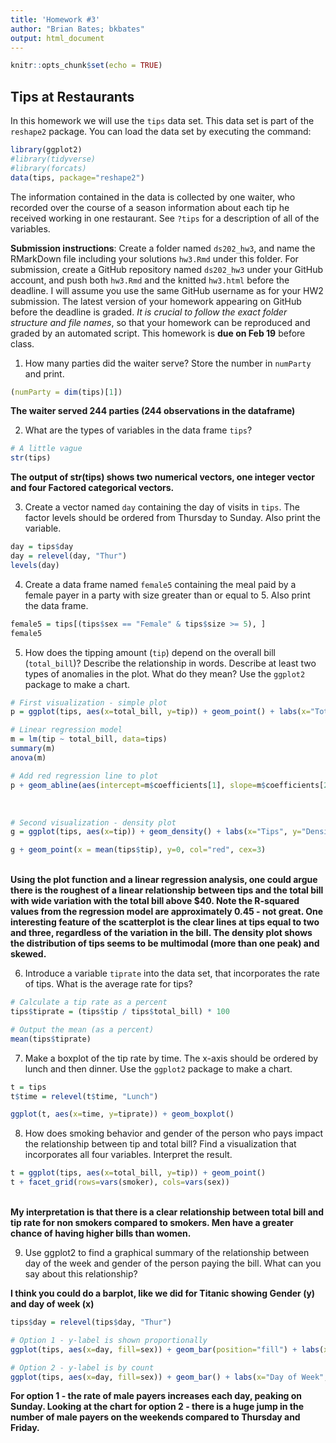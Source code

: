 ---
title: 'Homework #3'
author: "Brian Bates; bkbates"
output: html_document
---

```{r setup, include=FALSE}
knitr::opts_chunk$set(echo = TRUE)
```

## Tips at Restaurants

In this homework we will use the `tips` data set. This data set is part of the `reshape2` package. You can load the data set by executing the command:
```{r}
library(ggplot2)
#library(tidyverse)
#library(forcats)
data(tips, package="reshape2")
```
The information contained in the data is collected by one waiter, who recorded over the course of a season information about each tip he received working in one restaurant. See `?tips` for a description of all of the variables. 

**Submission instructions**: Create a folder named `ds202_hw3`, and name the RMarkDown file including your solutions `hw3.Rmd` under this folder. For submission, create a GitHub repository named `ds202_hw3` under your GitHub account, and push both `hw3.Rmd` and the knitted `hw3.html` before the deadline. I will assume you use the same GitHub username as for your HW2 submission. The latest version of your homework appearing on GitHub before the deadline is graded. *It is crucial to follow the exact folder structure and file names*, so that your homework can be reproduced and graded by an automated script. This homework is **due on Feb 19** before class.

1.  How many parties did the waiter serve? Store the number in `numParty` and print.
```{r}
(numParty = dim(tips)[1])
```
**The waiter served 244 parties (244 observations in the dataframe)**


2. What are the types of variables in the data frame `tips`? 
```{r}
# A little vague
str(tips)
```

**The output of str(tips) shows two numerical vectors, one integer vector and four Factored categorical vectors.**

3. Create a vector named `day` containing the day of visits in `tips`. The factor levels should be ordered from Thursday to Sunday. Also print the variable.
```{r}
day = tips$day
day = relevel(day, "Thur")
levels(day)
```

4. Create a data frame named `female5` containing the meal paid by a female payer in a  party with size greater than or equal to 5. Also print the data frame.
```{r}
female5 = tips[(tips$sex == "Female" & tips$size >= 5), ]
female5
```


5. How does the tipping amount (`tip`) depend on the overall bill (`total_bill`)? Describe the relationship in words. Describe at least two types of anomalies in the plot. What do they mean? Use the `ggplot2` package to make a chart.
```{r}
# First visualization - simple plot
p = ggplot(tips, aes(x=total_bill, y=tip)) + geom_point() + labs(x="Total Bill", y="Tip", title="Tips vs Total Bill")

# Linear regression model
m = lm(tip ~ total_bill, data=tips)
summary(m)
anova(m)

# Add red regression line to plot
p + geom_abline(aes(intercept=m$coefficients[1], slope=m$coefficients[2]), col="red")
```

<br/>
```{r}
# Second visualization - density plot
g = ggplot(tips, aes(x=tip)) + geom_density() + labs(x="Tips", y="Density", title="Density Plot of Tips with Mean Indicator")

g + geom_point(x = mean(tips$tip), y=0, col="red", cex=3)
```
<br/>
**Using the plot function and a linear regression analysis, one could argue there is the roughest of a linear relationship between tips and the total bill with wide variation with the total bill above $40.  Note the R-squared values from the regression model are approximately 0.45 - not great.  One interesting feature of the scatterplot is the clear lines at tips equal to two and three, regardless of the variation in the bill.  The density plot shows the distribution of tips seems to be multimodal (more than one peak) and skewed.**



6. Introduce a variable `tiprate` into the data set, that incorporates the rate of tips. What is the average rate for tips?
```{r}
# Calculate a tip rate as a percent
tips$tiprate = (tips$tip / tips$total_bill) * 100

# Output the mean (as a percent)
mean(tips$tiprate)
```

7. Make a boxplot of the tip rate by time. The x-axis should be ordered by lunch and then dinner. Use the `ggplot2` package to make a chart.
```{r}
t = tips
t$time = relevel(t$time, "Lunch")

ggplot(t, aes(x=time, y=tiprate)) + geom_boxplot()

```

8. How does smoking behavior and gender of the person who pays impact the relationship between tip and total bill? Find a visualization that incorporates all four variables. Interpret the result.
```{r}
t = ggplot(tips, aes(x=total_bill, y=tip)) + geom_point()
t + facet_grid(rows=vars(smoker), cols=vars(sex))

```
<br/>
**My interpretation is that there is a clear relationship between total bill and tip rate for non smokers compared to smokers.  Men have a greater chance of having higher bills than women.**

9. Use ggplot2 to find a graphical summary of the relationship between day of the week and gender of the person paying the bill. What can you say about this relationship?

**I think you could do a barplot, like we did for Titanic showing Gender (y) and day of week (x)**
```{r}
tips$day = relevel(tips$day, "Thur")

# Option 1 - y-label is shown proportionally
ggplot(tips, aes(x=day, fill=sex)) + geom_bar(position="fill") + labs(x="Day of Week", y="Count", title="Percent of payers by gender for each day") + ylab("proportion")

# Option 2 - y-label is by count
ggplot(tips, aes(x=day, fill=sex)) + geom_bar() + labs(x="Day of Week", y="Count", title="Number of payers by gender for each day")
```
**For option 1 - the rate of male payers increases each day, peaking on Sunday.  Looking at the chart for option 2 - there is a huge jump in the number of male payers on the weekends compared to Thursday and Friday.**
